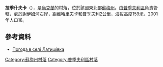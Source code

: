 {{coord|51|18|25|N|33|54|22|E|scale:100000|display=title}}

'''拉季什夫卡'''（{{lang-uk|Латишівка}}），是[[烏克蘭|烏克蘭]]的村落，位於該國東北部[[蘇梅州|蘇梅州]]，由[[普季夫利區|普季夫利區]]負責管轄，處於[[謝伊姆河|謝伊姆河]]右岸，距離[[哈里夫卡|哈里夫卡]]和[[普季夫利|普季夫利]]2公里，海拔高度159米，2001年人口18。

==參考資料==
* [http://weather.in.ua/ua/symskaja/13072 Погода в селі Латишівка] {{Wayback|url=http://weather.in.ua/ua/symskaja/13072 |date=20111219234823 }}

{{DEFAULTSORT:Латишівка}}
[[Category:蘇梅州村落|Category:蘇梅州村落]]
[[Category:普季夫利區村落|Category:普季夫利區村落]]


{{Sumy-geo-stub}}